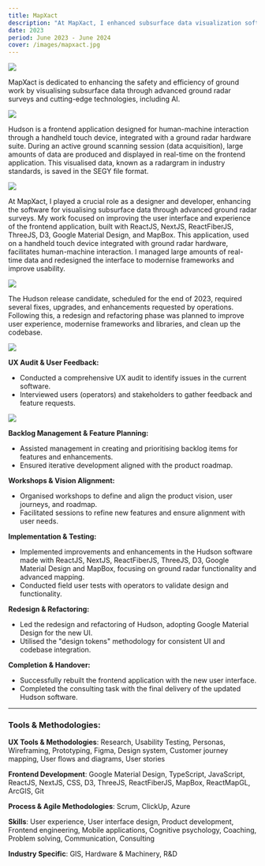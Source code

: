 ```yaml
---
title: MapXact
description: "At MapXact, I enhanced subsurface data visualization software by improving the UI and UX of a ReactJS-based frontend application for handheld devices. I managed real-time data, modernized frameworks, and facilitated better human-machine interaction."
date: 2023
period: June 2023 - June 2024
cover: /images/mapxact.jpg
---
```

<img src="/images/mapxact-1.jpg" />

MapXact is dedicated to enhancing the safety and efficiency of ground work by visualising subsurface data through advanced ground radar surveys and cutting-edge technologies, including AI.

<img src="/images/mapxact-2.jpg" />

Hudson is a frontend application designed for human-machine interaction through a handheld touch device, integrated with a ground radar hardware suite. During an active ground scanning session (data acquisition), large amounts of data are produced and displayed in real-time on the frontend application. This visualised data, known as a radargram in industry standards, is saved in the SEGY file format.

<img src="/images/mapxact-3.jpg" />

At MapXact, I played a crucial role as a designer and developer, enhancing the software for visualising subsurface data through advanced ground radar surveys. My work focused on improving the user interface and experience of the frontend application, built with ReactJS, NextJS, ReactFiberJS, ThreeJS, D3, Google Material Design, and MapBox. This application, used on a handheld touch device integrated with ground radar hardware, facilitates human-machine interaction. I managed large amounts of real-time data and redesigned the interface to modernise frameworks and improve usability.

<img src="/images/mapxact-4.jpg" />

The Hudson release candidate, scheduled for the end of 2023, required several fixes, upgrades, and enhancements requested by operations. Following this, a redesign and refactoring phase was planned to improve user experience, modernise frameworks and libraries, and clean up the codebase.

<img src="/images/mapxact-5.jpg" />

**UX Audit & User Feedback:**
- Conducted a comprehensive UX audit to identify issues in the current software.
- Interviewed users (operators) and stakeholders to gather feedback and feature requests.

<img src="/images/mapxact-6.jpg" />

**Backlog Management & Feature Planning:**    
- Assisted management in creating and prioritising backlog items for features and enhancements.
- Ensured iterative development aligned with the product roadmap.

**Workshops & Vision Alignment:**
- Organised workshops to define and align the product vision, user journeys, and roadmap.
- Facilitated sessions to refine new features and ensure alignment with user needs.

**Implementation & Testing:**
- Implemented improvements and enhancements in the Hudson software made with ReactJS, NextJS, ReactFiberJS, ThreeJS, D3, Google Material Design and MapBox, focusing on ground radar functionality and advanced mapping.
- Conducted field user tests with operators to validate design and functionality.

**Redesign & Refactoring:**
- Led the redesign and refactoring of Hudson, adopting Google Material Design for the new UI.
- Utilised the "design tokens" methodology for consistent UI and codebase integration.

**Completion & Handover:**
- Successfully rebuilt the frontend application with the new user interface.
- Completed the consulting task with the final delivery of the updated Hudson software.

<hr />

### **Tools & Methodologies:**

**UX Tools & Methodologies**: 
Research, Usability Testing, Personas, Wireframing, Prototyping, Figma, Design system, Customer journey mapping, User flows and diagrams, User stories

**Frontend Development**: 
Google Material Design, TypeScript, JavaScript, ReactJS, NextJS, CSS, D3, ThreeJS, ReactFiberJS, MapBox, ReactMapGL, ArcGIS, Git

**Process & Agile Methodologies**: 
Scrum, ClickUp, Azure

**Skills**: 
User experience, User interface design, Product development, Frontend engineering, Mobile applications, Cognitive psychology, Coaching, Problem solving, Communication, Consulting

**Industry Specific**: 
GIS, Hardware & Machinery, R&D